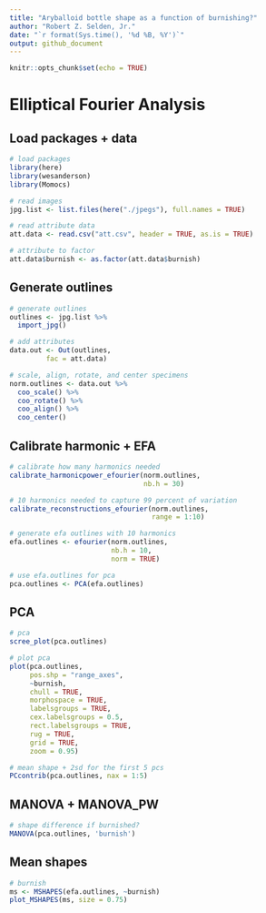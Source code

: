 ```yaml
---
title: "Aryballoid bottle shape as a function of burnishing?"
author: "Robert Z. Selden, Jr."
date: "`r format(Sys.time(), '%d %B, %Y')`"
output: github_document
---
```


```r
knitr::opts_chunk$set(echo = TRUE)
```

# Elliptical Fourier Analysis

## Load packages + data

```r
# load packages
library(here)
library(wesanderson)
library(Momocs)

# read images
jpg.list <- list.files(here("./jpegs"), full.names = TRUE)

# read attribute data
att.data <- read.csv("att.csv", header = TRUE, as.is = TRUE)

# attribute to factor
att.data$burnish <- as.factor(att.data$burnish)
```

## Generate outlines

```r
# generate outlines
outlines <- jpg.list %>%
  import_jpg()

# add attributes
data.out <- Out(outlines, 
         fac = att.data)

# scale, align, rotate, and center specimens
norm.outlines <- data.out %>% 
  coo_scale() %>%
  coo_rotate() %>%
  coo_align() %>% 
  coo_center()
```

## Calibrate harmonic + EFA

```r
# calibrate how many harmonics needed
calibrate_harmonicpower_efourier(norm.outlines, 
                                 nb.h = 30)

# 10 harmonics needed to capture 99 percent of variation
calibrate_reconstructions_efourier(norm.outlines, 
                                   range = 1:10)

# generate efa outlines with 10 harmonics
efa.outlines <- efourier(norm.outlines, 
                         nb.h = 10, 
                         norm = TRUE)

# use efa.outlines for pca
pca.outlines <- PCA(efa.outlines)
```

## PCA

```r
# pca 
scree_plot(pca.outlines)

# plot pca
plot(pca.outlines,
     pos.shp = "range_axes",
     ~burnish,
     chull = TRUE,
     morphospace = TRUE,
     labelsgroups = TRUE,
     cex.labelsgroups = 0.5,
     rect.labelsgroups = TRUE,
     rug = TRUE,
     grid = TRUE,
     zoom = 0.95)

# mean shape + 2sd for the first 5 pcs
PCcontrib(pca.outlines, nax = 1:5)
```

## MANOVA + MANOVA_PW

```r
# shape difference if burnished?
MANOVA(pca.outlines, 'burnish')
```

## Mean shapes

```r
# burnish
ms <- MSHAPES(efa.outlines, ~burnish)
plot_MSHAPES(ms, size = 0.75)
```
